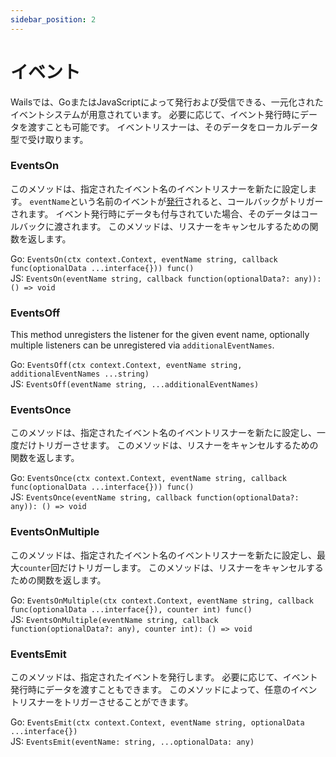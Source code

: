 ```yaml
---
sidebar_position: 2
---
```


# イベント

Wailsでは、GoまたはJavaScriptによって発行および受信できる、一元化されたイベントシステムが用意されています。 必要に応じて、イベント発行時にデータを渡すことも可能です。 イベントリスナーは、そのデータをローカルデータ型で受け取ります。

### EventsOn

このメソッドは、指定されたイベント名のイベントリスナーを新たに設定します。 `eventName`という名前のイベントが[発行](#EventsEmit)されると、コールバックがトリガーされます。 イベント発行時にデータも付与されていた場合、そのデータはコールバックに渡されます。 このメソッドは、リスナーをキャンセルするための関数を返します。

Go: `EventsOn(ctx context.Context, eventName string, callback func(optionalData ...interface{})) func()`<br/> JS: `EventsOn(eventName string, callback function(optionalData?: any)): () => void`

### EventsOff

This method unregisters the listener for the given event name, optionally multiple listeners can be unregistered via `additionalEventNames`.

Go: `EventsOff(ctx context.Context, eventName string, additionalEventNames ...string)`<br/> JS: `EventsOff(eventName string, ...additionalEventNames)`

### EventsOnce

このメソッドは、指定されたイベント名のイベントリスナーを新たに設定し、一度だけトリガーさせます。 このメソッドは、リスナーをキャンセルするための関数を返します。

Go: `EventsOnce(ctx context.Context, eventName string, callback func(optionalData ...interface{})) func()`<br/> JS: `EventsOnce(eventName string, callback function(optionalData?: any)): () => void`

### EventsOnMultiple

このメソッドは、指定されたイベント名のイベントリスナーを新たに設定し、最大`counter`回だけトリガーします。 このメソッドは、リスナーをキャンセルするための関数を返します。

Go: `EventsOnMultiple(ctx context.Context, eventName string, callback func(optionalData ...interface{}), counter int) func()`<br/> JS: `EventsOnMultiple(eventName string, callback function(optionalData?: any), counter int): () => void`

### EventsEmit

このメソッドは、指定されたイベントを発行します。 必要に応じて、イベント発行時にデータを渡すこともできます。 このメソッドによって、任意のイベントリスナーをトリガーさせることができます。

Go: `EventsEmit(ctx context.Context, eventName string, optionalData ...interface{})`<br/> JS: `EventsEmit(eventName: string, ...optionalData: any)`
